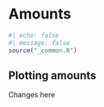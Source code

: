 # Amounts {#sec-chapter}

```r
#| echo: false
#| message: false
source("_common.R")
```

## Plotting amounts

Changes here